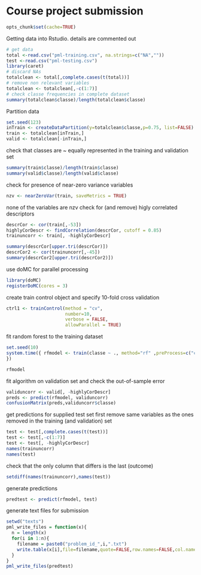 Course project submission
========================================================


```r
opts_chunk$set(cache=TRUE)
``` 

Getting data into Rstudio. details are commented out
```r
# get data
total <-read.csv("pml-training.csv", na.strings=c("NA",""))
test <-read.csv("pml-testing.csv")
library(caret)
# discard NAs
totalclean <- total[,complete.cases(t(total))]
# remove non relevant variables
totalclean <- totalclean[,-c(1:7)]
# check classe frequencies in complete dataset
summary(totalclean$classe)/length(totalclean$classe)
```

Partition data
```r
set.seed(123)
inTrain <- createDataPartition(y=totalclean$classe,p=0.75, list=FALSE)
train <- totalclean[inTrain,]
valid <- totalclean[-inTrain,]
```

check that classes are ~ equally represented in the training and validation set

```r
summary(train$classe)/length(train$classe)
summary(valid$classe)/length(valid$classe)
```

check for presence of near-zero variance variables
```r
nzv <- nearZeroVar(train, saveMetrics = TRUE)
```
none of the variables are nzv
check for (and remove) higly correlated descriptors
```r
descrCor <- cor(train[,-53])
highlyCorDescr <- findCorrelation(descrCor, cutoff = 0.85)
trainuncorr <- train[, -highlyCorDescr]

summary(descrCor[upper.tri(descrCor)])
descrCor2 <- cor(trainuncorr[,-45])
summary(descrCor2[upper.tri(descrCor2)])
```

use doMC for parallel processing
```r
library(doMC)
registerDoMC(cores = 3)
```

create train control object and specify 10-fold cross validation
```r
ctrl1 <- trainControl(method = "cv",
                      number=10,
                      verbose = FALSE,
                      allowParallel = TRUE)
```

fit random forest to the training dataset
``` r
set.seed(10)
system.time({ rfmodel <- train(classe ~ ., method="rf" ,preProcess=c("center","scale"), trainControl = ctrl1, data=trainuncorr)
})
```

```r
rfmodel
```

fit algorithm on validation set and check the out-of-sample error
``` r
validuncorr <- valid[, -highlyCorDescr]
preds <- predict(rfmodel, validuncorr)
confusionMatrix(preds,validuncorr$classe)
```


get predictions for supplied test set
first remove same variables as the ones removed in the training (and validation) set
```r
test <- test[,complete.cases(t(test))]
test <- test[,-c(1:7)]
test <- test[, -highlyCorDescr]
names(trainuncorr)
names(test)
```
check that the only column that differs is the last (outcome)
```r
setdiff(names(trainuncorr),names(test))
```
generate predictions
```r
predtest <- predict(rfmodel, test)
```
generate text files for submission
``` r
setwd("texts")
pml_write_files = function(x){
  n = length(x)
  for(i in 1:n){
    filename = paste0("problem_id_",i,".txt")
    write.table(x[i],file=filename,quote=FALSE,row.names=FALSE,col.names=FALSE)
  }
}
pml_write_files(predtest)
```

